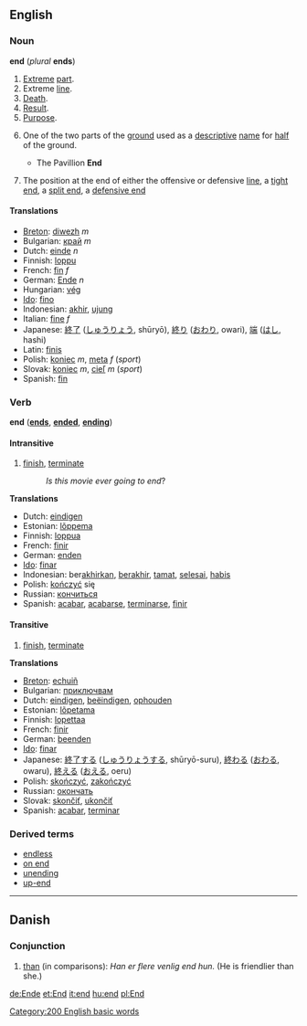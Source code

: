 ==English==
=== Noun ===
'''end''' (''plural'' '''ends''')

# [[Extreme]] [[part]].
# Extreme [[line]].
# [[Death]]. 
# [[Result]].
# [[Purpose]].
#{{cricket}} One of the two parts of the [[ground]] used as a [[descriptive]] [[name]] for [[half]] of the ground.
#* The Pavillion '''End''' 
#{{fb}} The position at the end of either the offensive or defensive [[line]], a [[tight end]], a [[split end]], a [[defensive end]]

==== Translations ====
*[[Breton]]: [[diwezh]] ''m''
*Bulgarian: [[край]] ''m''
*Dutch: [[einde]] ''n''
*Finnish: [[loppu]]
*French: [[fin]] ''f''
*German: [[Ende]] ''n''
*Hungarian: [[vég]]
*[[Ido]]: [[fino]]
*Indonesian: [[akhir]], [[ujung]]
*Italian: [[fine]] ''f''
*Japanese: [[終了]] ([[しゅうりょう]], shūryō), [[終り]] ([[おわり]], owari), [[端]] ([[はし]], hashi)
*Latin: [[finis]]
*Polish: [[koniec]] ''m'', [[meta]] ''f'' (''sport'')
*Slovak: [[koniec]] ''m'', [[cieľ]] ''m'' (''sport'')
*Spanish: [[fin]]

=== Verb ===
'''end'''  ('''[[ends]]''', '''[[ended]]''', '''[[ending]]''')

====Intransitive====
# [[finish]], [[terminate]]
#:''Is this movie ever going to end''?

'''Translations'''
*Dutch: [[eindigen]]
*Estonian: [[lõppema]] 
*Finnish: [[loppua]]
*French: [[finir]]
*German: [[enden]]
*[[Ido]]: [[finar]]
*Indonesian: ber[[akhir]]kan, [[akhir|berakhir]], [[tamat]], [[selesai]], [[habis]]
*Polish: [[kończyć]] się
*Russian: [[кончиться]]
*Spanish: [[acabar]], [[acabarse]], [[terminarse]], [[finir]]

====Transitive====
# [[finish]], [[terminate]]

'''Translations'''
*[[Breton]]: [[echuiñ]]
*Bulgarian: [[приключвам]]
*Dutch: [[eindigen]], [[beëindigen]], [[ophouden]]
*Estonian: [[lõpetama]]
*Finnish: [[lopettaa]]
*French: [[finir]]
*German: [[beenden]]
*[[Ido]]: [[finar]]
*Japanese: [[終了]]する ([[しゅうりょう]]する, shūryō-suru), [[終わる]] ([[おわる]], owaru), [[終える]] ([[おえる]], oeru)
*Polish: [[skończyć]], [[zakończyć]] 
*Russian: [[окончать]]
*Slovak: [[skončiť]], [[ukončiť]]
*Spanish: [[acabar]], [[terminar]]

=== Derived terms===
* [[endless]]
* [[on end]]
* [[unending]]
* [[up-end]]

----

== Danish ==
=== Conjunction ===
# [[than]] (in comparisons): ''Han er flere venlig end hun.'' (He is friendlier than she.)

[[Category:200 English basic words]]

[[de:Ende]]
[[et:End]]
[[it:end]]
[[hu:end]]
[[pl:End]]